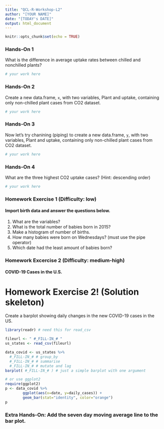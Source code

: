 ```yaml
---
title: "QCL-R-Workshop-L2"
author: "[YOUR NAME]"
date: "[TODAY's DATE]"
output: html_document
---
```


```r
knitr::opts_chunk$set(echo = TRUE)
```

### Hands-On 1
What is the difference in average uptake rates between chilled and nonchilled plants?
```r
# your work here
```

### Hands-On 2
Create a new data.frame, `x`, with two variables, Plant and uptake, containing only non-chilled plant cases from CO2 dataset.
```r
# your work here
```

### Hands-On 3
Now let's try chanining (piping) to create a new data.frame, `y`, with two variables, Plant and uptake, containing only non-chilled plant cases from CO2 dataset.
```r
# your work here
```

### Hands-On 4
What are the three highest CO2 uptake cases? (Hint: descending order)
```r
# your work here
```

### Homework Exercise 1 (Difficulty: low)
#### Import birth data and answer the questions below.
1. What are the variables?
2. What is the total number of babies born in 2015?
3. Make a histogram of number of births.  
4. How many babies were born on Wednesdays? (must use the pipe operator)
5. Which date had the least amount of babies born?

### Homework Excercise 2 (Difficulty: medium-high) 
#### COVID-19 Cases in the U.S.

Homework Exercise 2! (Solution skeleton)
========================================================
Create a barplot showing daily changes in the new COVID-19 cases in the US.

```r
library(readr) # need this for read_csv

fileurl <- " #_FILL-IN_# "
us_states <- read_csv(fileurl) 

data_covid <- us_states %>% 
  #_FILL-IN_# # group_by
  #_FILL-IN_# # summarise
  #_FILL-IN_# # mutate and lag
barplot( #_FILL-IN_# ) # just a simple barplot with one argument 

# or use ggplot2 
require(ggplot2)
p <- data_covid %>% 
        ggplot(aes(x=date, y=daily_cases)) + 
        geom_bar(stat="identity", color="orange")
p
```
  
### Extra Hands-On: Add the seven day moving average line to the bar plot.

